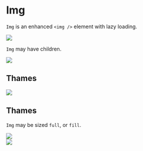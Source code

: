 
<Meta title="Img" component={Img} />

# Img

`Img` is an enhanced `<img />` element with lazy loading.

<Preview>
  <Story name="img">
    <Img
      src="/static/thames.jpg"
      preview={thamesPreview}
    />
  </Story>
</Preview>

`Img` may have children.

<Preview>
  <Story name="img children">
    <div>
      <Img
        src="/static/thames.jpg"
        preview={thamesPreview}
      >
        <Container padded>
          <h2>Thames</h2>
        </Container>
      </Img>
      <Img
        src="/static/thames.jpg"
        preview={thamesPreview}
        light
      >
        <Container padded>
          <h2>Thames</h2>
        </Container>
      </Img>
    </div>
  </Story>
</Preview>

`Img` may be sized `full`, or `fill`.

<Preview>
  <Story name="img size">
    <div>
      <Img
        src="/static/thames.jpg"
        preview={thamesPreview}
        size="full"
      />
      <div style={{height: '256px'}}>
        <Img
          src="/static/thames.jpg"
          preview={thamesPreview}
          size="fill"
        />
      </div>
    </div>
  </Story>
</Preview>
